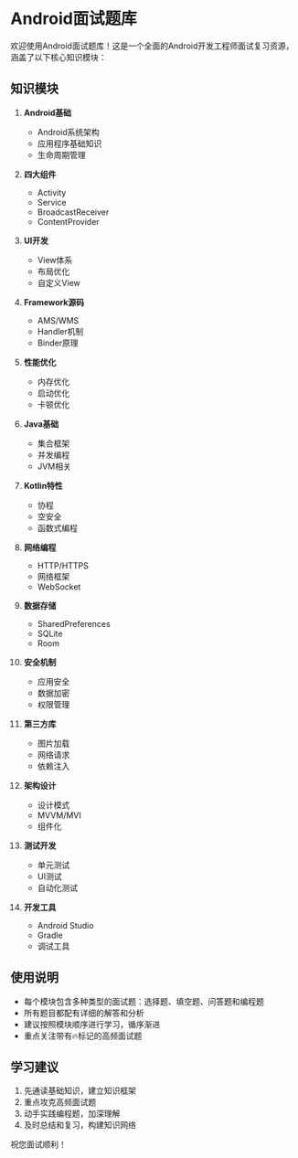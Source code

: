 # Android面试题库

欢迎使用Android面试题库！这是一个全面的Android开发工程师面试复习资源，涵盖了以下核心知识模块：

## 知识模块

1. **Android基础**
   - Android系统架构
   - 应用程序基础知识
   - 生命周期管理

2. **四大组件**
   - Activity
   - Service
   - BroadcastReceiver
   - ContentProvider

3. **UI开发**
   - View体系
   - 布局优化
   - 自定义View

4. **Framework源码**
   - AMS/WMS
   - Handler机制
   - Binder原理

5. **性能优化**
   - 内存优化
   - 启动优化
   - 卡顿优化

6. **Java基础**
   - 集合框架
   - 并发编程
   - JVM相关

7. **Kotlin特性**
   - 协程
   - 空安全
   - 函数式编程

8. **网络编程**
   - HTTP/HTTPS
   - 网络框架
   - WebSocket

9. **数据存储**
   - SharedPreferences
   - SQLite
   - Room

10. **安全机制**
    - 应用安全
    - 数据加密
    - 权限管理

11. **第三方库**
    - 图片加载
    - 网络请求
    - 依赖注入

12. **架构设计**
    - 设计模式
    - MVVM/MVI
    - 组件化

13. **测试开发**
    - 单元测试
    - UI测试
    - 自动化测试

14. **开发工具**
    - Android Studio
    - Gradle
    - 调试工具

## 使用说明

- 每个模块包含多种类型的面试题：选择题、填空题、问答题和编程题
- 所有题目都配有详细的解答和分析
- 建议按照模块顺序进行学习，循序渐进
- 重点关注带有🔥标记的高频面试题

## 学习建议

1. 先通读基础知识，建立知识框架
2. 重点攻克高频面试题
3. 动手实践编程题，加深理解
4. 及时总结和复习，构建知识网络

祝您面试顺利！